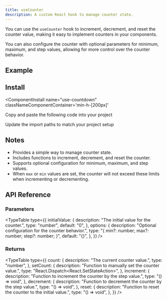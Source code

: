 ```yaml
---
title: useCounter
description: A custom React hook to manage counter state.
---
```


You can use the `useCounter` hook to increment, decrement, and reset the counter value, making it easy to implement counters in your components.

You can also configure the counter with optional parameters for minimum, maximum, and step values, allowing for more control over the counter behavior.


## Example

<ComponentPreview
  name="use-counter-ex-01"
  classNameComponentContainer='min-h-[200px]'
/>


## Install
<ComponentInstall
  name="use-countdown"
  classNameComponentContainer='min-h-[200px]'
>
<CLIInstall  name="use-counter"  />

<ManualInstall>

<Steps>

<Step>

Copy and paste the following code into your project

</Step>

<ComponentSource name="use-counter"/>

<Step>

Update the import paths to match your project setup

</Step>

</Steps>


</ManualInstall>


</ComponentInstall>


## Notes
- Provides a simple way to manage counter state.
- Includes functions to increment, decrement, and reset the counter.
- Supports optional configuration for minimum, maximum, and step values.
- When `max` or `min` values are set, the counter will not exceed these limits when incrementing or decrementing.



## API Reference

### Parameters

<TypeTable
  type={{
    initialValue: {
      description: "The initial value for the counter.",
      type: "number",
      default: "0",
    },
    options: {
      description: "Optional configuration for the counter behavior.",
      type: "{ min?: number; max?: number; step?: number; }",
      default: "{}",
    },
  }}
/>

### Returns
<TypeTable
  type={{
    count: {
      description: "The current counter value.",
      type: "number",
    },
    setCount: {
      description: "Function to manually set the counter value.",
      type: "React.Dispatch<React.SetStateAction<number>>",
    },
    increment: {
      description: "Function to increment the counter by the step value.",
      type: "() => void",
    },
    decrement: {
      description: "Function to decrement the counter by the step value.",
      type: "() => void",
    },
    reset: {
      description: "Function to reset the counter to the initial value.",
      type: "() => void",
    },
  }}
/>